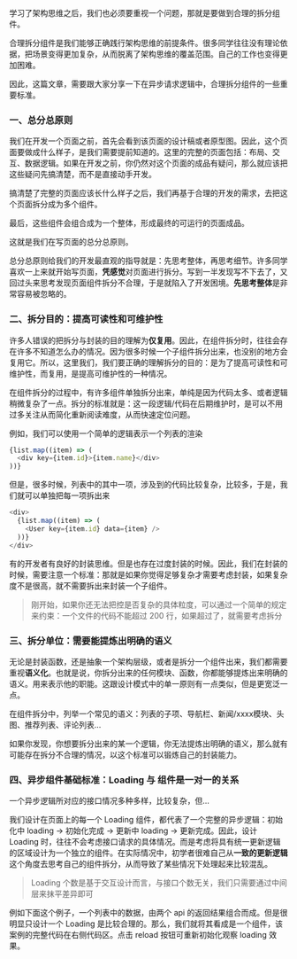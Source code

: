 


学习了架构思维之后，我们也必须要重视一个问题，那就是要做到合理的拆分组件。

合理拆分组件是我们能够正确践行架构思维的前提条件。很多同学往往没有理论依据，把场景变得更加复杂，从而脱离了架构思维的覆盖范围。自己的工作也变得更加困难。

因此，这篇文章，需要跟大家分享一下在异步请求逻辑中，合理拆分组件的一些重要标准。

### 一、总分总原则

我们在开发一个页面之前，首先会看到该页面的设计稿或者原型图。因此，这个页面要做成什么样子，是我们需要提前知道的。这里的完整的页面包括：布局、交互、数据逻辑。如果在开发之前，你仍然对这个页面的成品有疑问，那么就应该把这些疑问先搞清楚，而不是直接动手开发。

搞清楚了完整的页面应该长什么样子之后，我们再基于合理的开发的需求，去把这个页面拆分成为多个组件。


最后，这些组件会组合成为一个整体，形成最终的可运行的页面成品。

这就是我们在写页面的总分总原则。

总分总原则给我们的开发最直观的指导就是：先思考整体，再思考细节。许多同学喜欢一上来就开始写页面，**凭感觉**对页面进行拆分。写到一半发现写不下去了，又回过头来思考发现页面组件拆分不合理，于是就陷入了开发困境。**先思考整体**是非常容易被忽略的。

### 二、拆分目的：提高可读性和可维护性

许多人错误的把拆分与封装的目的理解为**仅复用**。因此，在组件拆分时，往往会存在许多不知道怎么办的情况。因为很多时候一个子组件拆分出来，也没别的地方会复用它。所以，这里我们，我们要正确的理解拆分的目的：是为了提高可读性和可维护性，而复用，是提高可维护性的一种情况。

在组件拆分的过程中，有许多组件单独拆分出来，单纯是因为代码太多、或者逻辑稍微复杂了一点。拆分的标准就是：这一段逻辑/代码在后期维护时，是可以不用过多关注从而简化重新阅读难度，从而快速定位问题。

例如，我们可以使用一个简单的逻辑表示一个列表的渲染

```js
{list.map((item) => (
  <div key={item.id}>{item.name}</div>
))}
```

但是，很多时候，列表中的其中一项，涉及到的代码比较复杂，比较多，于是，我们就可以单独把每一项拆出来


```js
<div>
  {list.map((item) => (
    <User key={item.id} data={item} />
  ))}
</div>
```

有的开发者有良好的封装思维。但是也存在过度封装的时候。因此，我们在封装的时候，需要注意一个标准：那就是如果你觉得足够复杂才需要考虑封装，如果复杂度不是很高，就不需要拆出来封装一个子组件。

> 刚开始，如果你还无法把控是否复杂的具体粒度，可以通过一个简单的规定来约束：一个文件的代码不能超过 200 行，如果超过了，就需要考虑拆分


### 三、拆分单位：需要能提炼出明确的语义

无论是封装函数，还是抽象一个架构层级，或者是拆分一个组件出来，我们都需要重视**语义化**。也就是说，你拆分出来的任何模块、函数，你都能够提炼出来明确的语义。用来表示他的职能。这跟设计模式中的单一原则有一点类似，但是更宽泛一点。

在组件拆分中，列举一个常见的语义：列表的子项、导航栏、新闻/xxxx模块、头图、推荐列表、评论列表...

如果你发现，你想要拆分出来的某一个逻辑，你无法提炼出明确的语义，那么就有可能存在拆分不合理的情况，以这个标准可以锻炼自己的封装能力。

### 四、异步组件基础标准：Loading 与 组件是一对一的关系

一个异步逻辑所对应的接口情况多种多样，比较复杂，但...

我们设计在页面上的每一个 Loading 组件，都代表了一个完整的异步逻辑：初始化中 loading -> 初始化完成 -> 更新中 loading -> 更新完成。因此，设计 Loading 时，往往不会考虑接口请求的具体情况。而是考虑将具有统一更新逻辑的区域设计为一个独立的组件。在实际情况中，初学者很难自己从**一致的更新逻辑**这个角度去思考自己的组件拆分，从而导致了某些情况下处理起来比较混乱。

> Loading 个数是基于交互设计而言，与接口个数无关，我们只需要通过中间层来抹平差异即可

例如下面这个例子，一个列表中的数据，由两个 api 的返回结果组合而成。但是很明显只设计一个 Loading 是比较合理的。那么，我们就将其看成是一个组件，该案例的完整代码在右侧代码区。点击 reload 按钮可重新初始化观察 loading 效果。

<Cardruntime reload><MainCase /></Cardruntime>
